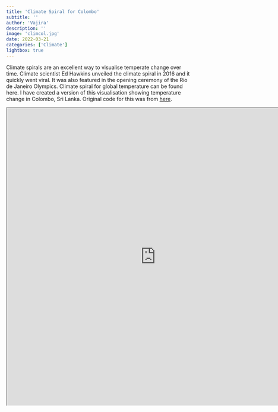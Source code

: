 ```yaml
---
title: 'Climate Spiral for Colombo'
subtitle: ''
author: 'Vajira'
description: ''
image: 'climcol.jpg'
date: 2022-03-21
categories: ['Climate']
lightbox: true
---
```


Climate spirals are an excellent way to visualise temperate change over time. Climate scientist Ed Hawkins unveiled the climate spiral in 2016 and it quickly went viral. It was also featured in the opening ceremony of the Rio de Janeiro Olympics. Climate spiral for global temperature can be found here.
I have created a version of this visualisation showing temperature change in Colombo, Sri Lanka. Original code for this was from [here](https://github.com/luca-martial/MTL-temperature-spiral).


<iframe src="https://drive.google.com/file/d/1W-DUN_jjZ26i0bRunNXdj-LB7fleya_6/preview" width="800" height="800" allow="autoplay"></iframe>